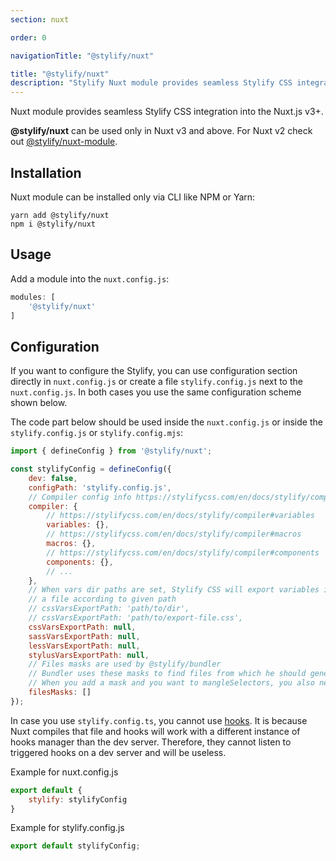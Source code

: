 ```yaml
---
section: nuxt

order: 0

navigationTitle: "@stylify/nuxt"

title: "@stylify/nuxt"
description: "Stylify Nuxt module provides seamless Stylify CSS integration into the Nuxt.js v3+."
---
```


Nuxt module provides seamless Stylify CSS integration into the Nuxt.js v3+.

<StackBlitzLink link="stylify-nuxt3" />

<Note><strong>@stylify/nuxt</strong> can be used only in Nuxt v3 and above. For Nuxt v2 check out [@stylify/nuxt-module](/en/docs/nuxt-module).</Note>

## Installation

Nuxt module can be installed only via CLI like NPM or Yarn:

```
yarn add @stylify/nuxt
npm i @stylify/nuxt
```

## Usage

Add a module into the `nuxt.config.js`:
```javascript
modules: [
	'@stylify/nuxt'
]
```

## Configuration

If you want to configure the Stylify, you can use configuration section directly in `nuxt.config.js` or create a file `stylify.config.js` next to the `nuxt.config.js`. In both cases you use the same configuration scheme shown below.

The code part below should be used inside the `nuxt.config.js` or inside the `stylify.config.js` or `stylify.config.mjs`:

```javascript
import { defineConfig } from '@stylify/nuxt';

const stylifyConfig = defineConfig({
	dev: false,
	configPath: 'stylify.config.js',
	// Compiler config info https://stylifycss.com/en/docs/stylify/compiler#configuration
	compiler: {
		// https://stylifycss.com/en/docs/stylify/compiler#variables
		variables: {},
		// https://stylifycss.com/en/docs/stylify/compiler#macros
		macros: {},
		// https://stylifycss.com/en/docs/stylify/compiler#components
		components: {},
		// ...
	},
	// When vars dir paths are set, Stylify CSS will export variables into
	// a file according to given path
	// cssVarsExportPath: 'path/to/dir',
	// cssVarsExportPath: 'path/to/export-file.css',
	cssVarsExportPath: null,
	sassVarsExportPath: null,
	lessVarsExportPath: null,
	stylusVarsExportPath: null,
	// Files masks are used by @stylify/bundler
	// Bundler uses these masks to find files from which he should generate CSS
	// When you add a mask and you want to mangleSelectors, you also need to add appropriate loader. See below
	filesMasks: []
});
```

<Note>In case you use `stylify.config.ts`, you cannot use [hooks](/en/docs/stylify/compiler#hooks). It is because Nuxt compiles that file and hooks will work with a different instance of hooks manager than the dev server. Therefore, they cannot listen to triggered hooks on a dev server and will be useless.</Note>

Example for nuxt.config.js
```javascript
export default {
	stylify: stylifyConfig
}
```

Example for stylify.config.js
```javascript
export default stylifyConfig;
```

